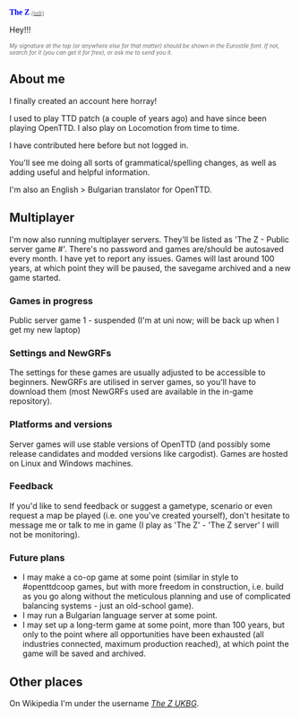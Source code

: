 <font face="Eurostile"><font color="Blue">'''The Z'''</font> <font size="1">[[en/The Z|<font color="DimGrey">''(talk)''</font>]]</font></font>

Hey!!!

<font size="1"><font color="DimGrey"><i>My signature at the top (or anywhere else for that matter) should be shown in the Eurostile font. If not, search for it (you can get it for free), or ask me to send you it.</i></font></font>

==About me==
I finally created an account here horray!

I used to play TTD patch (a couple of years ago) and have since been playing OpenTTD. I also play on Locomotion from time to time.

I have contributed here before but not logged in.

You'll see me doing all sorts of grammatical/spelling changes, as well as adding useful and helpful information.

I'm also an English > Bulgarian translator for OpenTTD.

==Multiplayer==
I'm now also running multiplayer servers. They'll be listed as 'The Z - Public server game #'. There's no password and games are/should be autosaved every month. I have yet to report any issues. Games will last around 100 years, at which point they will be paused, the savegame archived and a new game started.

===Games in progress===
Public server game 1 - suspended (I'm at uni now; will be back up when I get my new laptop)

===Settings and NewGRFs===
The settings for these games are usually adjusted to be accessible to beginners. NewGRFs are utilised in server games, so you'll have to download them (most NewGRFs used are available in the in-game repository).

===Platforms and versions===
Server games will use stable versions of OpenTTD (and possibly some release candidates and modded versions like cargodist). Games are hosted on Linux and Windows machines.

===Feedback===
If you'd like to send feedback or suggest a gametype, scenario or even request a map be played (i.e. one you've created yourself), don't hesitate to message me or talk to me in game (I play as 'The Z' - 'The Z server' I will not be monitoring).

===Future plans===
* I may make a co-op game at some point (similar in style to #openttdcoop games, but with more freedom in construction, i.e. build as you go along without the meticulous planning and use of complicated balancing systems - just an old-school game).
* I may run a Bulgarian language server at some point.
* I may set up a long-term game at some point, more than 100 years, but only to the point where all opportunities have been exhausted (all industries connected, maximum production reached), at which point the game will be saved and archived.

==Other places==
On Wikipedia I'm under the username ''[http://en.wikipedia.org/wiki/User:The_Z_UKBG The Z UKBG]''.